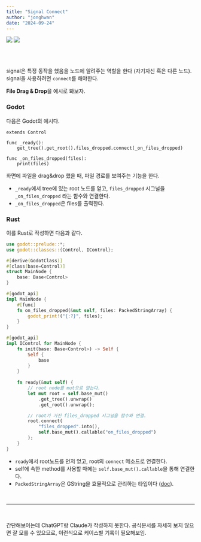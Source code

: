 ```yaml
---
title: "Signal Connect"
author: "jonghwan"
date: "2024-09-24"
---
```

![](https://img.shields.io/badge/Godot%20v4.3-%23FFFFFF.svg?logo=godot-engine)
<!-- ![](https://img.shields.io/badge/Rust-%23000000.svg?e&logo=rust&logoColor=white) -->
![](https://img.shields.io/badge/Rust-godot%20v0.1.3-blue?&logo=rust&logoColor=white&labelColor=black)



<br><br>


signal은 특정 동작을 했음을 노드에 알려주는 역할을 한다 (자기자신 혹은 다른 노드). signal을 사용하려면 `connect`를 해야한다.

**File Drag & Drop**을 예시로 봐보자.


### Godot {.unnumbered}


다음은 Godot의 예시다.

```godot
extends Control

func _ready():
	get_tree().get_root().files_dropped.connect(_on_files_dropped)

func _on_files_dropped(files):
	print(files)

```

화면에 파일을 drag&drop 했을 때, 파일 경로를 보여주는 기능을 한다.

- `_ready`에서 tree에 있는 root 노드를 얻고, `files_dropped` 시그널을 `_on_files_dropped` 라는 함수와 연결한다.
- `_on_files_dropped`은 files를 출력한다.




### Rust {.unnumbered}

이를 Rust로 작성하면 다음과 같다.

```rust
use godot::prelude::*;
use godot::classes::{Control, IControl};

#[derive(GodotClass)]
#[class(base=Control)]
struct MainNode {
    base: Base<Control>
}

#[godot_api]
impl MainNode {
    #[func]
    fn on_files_dropped(&mut self, files: PackedStringArray) {
        godot_print!("{:?}", files);
    }
}

#[godot_api]
impl IControl for MainNode {
    fn init(base: Base<Control>) -> Self {
        Self {
            base
        }
    }
    
    fn ready(&mut self) {
        // root node를 mut으로 얻는다.
        let mut root = self.base_mut()
            .get_tree().unwrap()
            .get_root().unwrap();

        // root가 가진 files_dropped 시그널을 함수와 연결.
        root.connect(
            "files_dropped".into(),
            self.base_mut().callable("on_files_dropped")
        );
    }
}
```

 - `ready`에서 root노드를 먼저 얻고, root의 `connect` 메소드로 연결한다.
 - self에 속한 method를 사용할 때에는 `self.base_mut().callable`을 통해 연결한다.
 - `PackedStringArray`은 GString을 효율적으로 관리하는 타입이다 ([doc](https://godot-rust.github.io/docs/gdext/master/godot/builtin/struct.PackedStringArray.html)).


<br>

---

<br>

간단해보이는데 ChatGPT랑 Claude가 작성하지 못한다. 공식문서를 자세히 보지 않으면 잘 모를 수 있으므로, 이런식으로 케이스별 기록이 필요해보임.